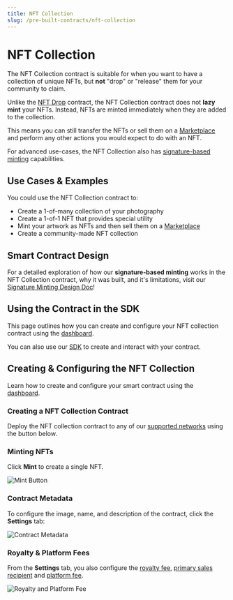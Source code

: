 ```yaml
---
title: NFT Collection
slug: /pre-built-contracts/nft-collection
---
```



# NFT Collection

<div className="deployContractBtnContainer" style={{ marginTop: -70 }}>
  <DeployThisContractButton
    link={
      "https://thirdweb.com/thirdweb.eth/TokenERC721?via=portalhttps://thirdweb.com/thirdweb.eth/TokenERC721?via=/explore"
    }
    contractType="nft-collection"
  />
</div>

The NFT Collection contract is suitable for when you want to have a collection of unique NFTs, but **not** "drop" or "release" them for your community to claim.

Unlike the [NFT Drop](/pre-built-contracts/nft-drop) contract, the NFT Collection contract does not **lazy mint** your NFTs. Instead, NFTs are minted immediately when they are added to the collection.

This means you can still transfer the NFTs or sell them on a [Marketplace](/pre-built-contracts/marketplace) and perform any other actions you would expect to do with an NFT.

For advanced use-cases, the NFT Collection also has [signature-based minting](/sdk/advanced-features/on-demand-minting) capabilities.

## Use Cases & Examples

You could use the NFT Collection contract to:

- Create a 1-of-many collection of your photography
- Create a 1-of-1 NFT that provides special utility
- Mint your artwork as NFTs and then sell them on a [Marketplace](/pre-built-contracts/marketplace)
- Create a community-made NFT collection

<div className="row" style={{ marginBottom: 24 }}>
  <div className="col col--6" style={{ padding: 8 }}>
    <QuickstartCard
      name="Guide: Mint An NFT with No Code"
      link="https://blog.thirdweb.com/guides/create-nft-with-no-code"
      image="/assets/icons/education.png"
    />
  </div>
  <div className="col col--6" style={{ padding: 8 }}>
    <QuickstartCard
      name="Guide: Create ERC721 Access Pass NFTs"
      link="https://blog.thirdweb.com/guides/on-demand-pass/"
      image="/assets/icons/education.png"
    />
  </div>
  <div className="col col--6" style={{ padding: 8 }}>
    <QuickstartCard
      name="Example: Create a Community-Made NFT Collection"
      link="https://github.com/thirdweb-example/signature-based-minting"
      image="/assets/icons/education.png"
    />
  </div>
</div>

## Smart Contract Design

For a detailed exploration of how our **signature-based minting** works in the NFT Collection contract,
why it was built, and it's limitations, visit our [Signature Minting Design Doc](/contracts/design/SignatureMint)!

<div className="row" style={{ marginBottom: 24 }}>
  <div className="col col--12" style={{ marginTop: 8 }}>
    <QuickstartCard
      name="Signature Minting Contract Design Document"
      link="/contracts/design/SignatureMint"
      image="/assets/icons/nft.png"
    />
  </div>
</div>

## Using the Contract in the SDK

This page outlines how you can create and configure your NFT collection contract using the [dashboard](https://thirdweb.com/dashboard).

You can also use our [SDK](/sdk) to create and interact with your contract.

<div className="row" style={{ marginBottom: 24 }}>
  <div className="col col--12" style={{ marginTop: 8 }}>
    <QuickstartCard
      name="Using the NFT Collection Contract in the SDK"
      link="/sdk/interacting-with-contracts/nft-collection"
      image="/assets/icons/nft.png"
    />
  </div>
</div>

## Creating & Configuring the NFT Collection

Learn how to create and configure your smart contract using the [dashboard](https://thirdweb.com/dashboard).

### Creating a NFT Collection Contract

Deploy the NFT collection contract to any of our
[supported networks](https://blog.thirdweb.com/guides/which-network-should-you-use) using the button below.

<div style={{ width: "fit-content" }}>
  <DeployThisContractButton
    link={"https://thirdweb.com/thirdweb.eth/TokenERC721?via=portal"}
    contractType="nft-collection"
  />
</div>

### Minting NFTs

Click **Mint** to create a single NFT.

![Mint Button](../assets/mint-nft-collection.png)

### Contract Metadata

To configure the image, name, and description of the contract, click the **Settings** tab:

![Contract Metadata](../assets/nft-collection-settings.png)

### Royalty & Platform Fees

From the **Settings** tab, you also configure the [royalty fee](/dashboard/contract-settings),
[primary sales recipient](/dashboard/contract-settings#primary-sales-recipient)
and [platform fee](/dashboard/contract-settings).

![Royalty and Platform Fee](../assets/more-settings.png)
